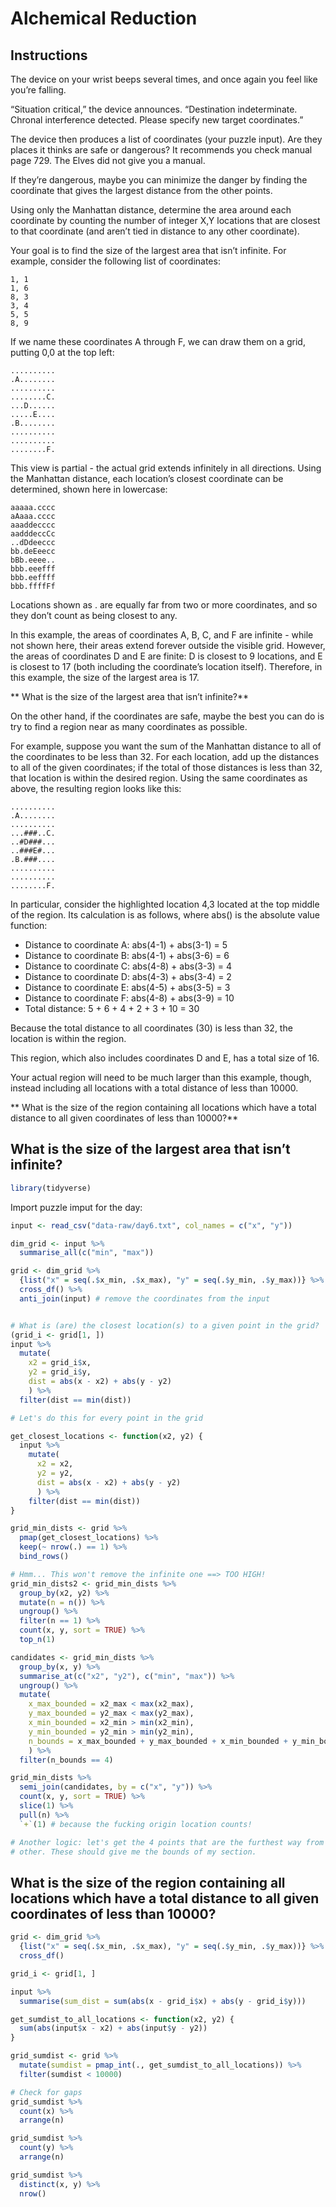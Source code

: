 # Alchemical Reduction {#day6}

## Instructions {-}

The device on your wrist beeps several times, and once again you feel like you're falling.

"Situation critical," the device announces. "Destination indeterminate. Chronal interference detected. Please specify new target coordinates."

The device then produces a list of coordinates (your puzzle input). Are they places it thinks are safe or dangerous? It recommends you check manual page 729. The Elves did not give you a manual.

If they're dangerous, maybe you can minimize the danger by finding the coordinate that gives the largest distance from the other points.

Using only the Manhattan distance, determine the area around each coordinate by counting the number of integer X,Y locations that are closest to that coordinate (and aren't tied in distance to any other coordinate).

Your goal is to find the size of the largest area that isn't infinite. For example, consider the following list of coordinates:

```
1, 1
1, 6
8, 3
3, 4
5, 5
8, 9
```

If we name these coordinates A through F, we can draw them on a grid, putting 0,0 at the top left:

```
..........
.A........
..........
........C.
...D......
.....E....
.B........
..........
..........
........F.
```

This view is partial - the actual grid extends infinitely in all directions. Using the Manhattan distance, each location's closest coordinate can be determined, shown here in lowercase:

```
aaaaa.cccc
aAaaa.cccc
aaaddecccc
aadddeccCc
..dDdeeccc
bb.deEeecc
bBb.eeee..
bbb.eeefff
bbb.eeffff
bbb.ffffFf
```

Locations shown as . are equally far from two or more coordinates, and so they don't count as being closest to any.

In this example, the areas of coordinates A, B, C, and F are infinite - while not shown here, their areas extend forever outside the visible grid. However, the areas of coordinates D and E are finite: D is closest to 9 locations, and E is closest to 17 (both including the coordinate's location itself). Therefore, in this example, the size of the largest area is 17.

** What is the size of the largest area that isn't infinite?**

On the other hand, if the coordinates are safe, maybe the best you can do is try to find a region near as many coordinates as possible.

For example, suppose you want the sum of the Manhattan distance to all of the coordinates to be less than 32. For each location, add up the distances to all of the given coordinates; if the total of those distances is less than 32, that location is within the desired region. Using the same coordinates as above, the resulting region looks like this:

```
..........
.A........
..........
...###..C.
..#D###...
..###E#...
.B.###....
..........
..........
........F.
```

In particular, consider the highlighted location 4,3 located at the top middle of the region. Its calculation is as follows, where abs() is the absolute value function:

- Distance to coordinate A: abs(4-1) + abs(3-1) =  5
- Distance to coordinate B: abs(4-1) + abs(3-6) =  6
- Distance to coordinate C: abs(4-8) + abs(3-3) =  4
- Distance to coordinate D: abs(4-3) + abs(3-4) =  2
- Distance to coordinate E: abs(4-5) + abs(3-5) =  3
- Distance to coordinate F: abs(4-8) + abs(3-9) = 10
- Total distance: 5 + 6 + 4 + 2 + 3 + 10 = 30

Because the total distance to all coordinates (30) is less than 32, the location is within the region.

This region, which also includes coordinates D and E, has a total size of 16.

Your actual region will need to be much larger than this example, though, instead including all locations with a total distance of less than 10000.

** What is the size of the region containing all locations which have a total distance to all given coordinates of less than 10000?**

## What is the size of the largest area that isn't infinite?

```r
library(tidyverse)
```

Import puzzle imput for the day:

```r
input <- read_csv("data-raw/day6.txt", col_names = c("x", "y"))
```

```r
dim_grid <- input %>% 
  summarise_all(c("min", "max"))

grid <- dim_grid %>% 
  {list("x" = seq(.$x_min, .$x_max), "y" = seq(.$y_min, .$y_max))} %>% 
  cross_df() %>% 
  anti_join(input) # remove the coordinates from the input


# What is (are) the closest location(s) to a given point in the grid?
(grid_i <- grid[1, ])
input %>% 
  mutate(
    x2 = grid_i$x,
    y2 = grid_i$y,
    dist = abs(x - x2) + abs(y - y2)
    ) %>% 
  filter(dist == min(dist))

# Let's do this for every point in the grid

get_closest_locations <- function(x2, y2) {
  input %>% 
    mutate(
      x2 = x2,
      y2 = y2,
      dist = abs(x - x2) + abs(y - y2)
      ) %>% 
    filter(dist == min(dist))
}

grid_min_dists <- grid %>% 
  pmap(get_closest_locations) %>% 
  keep(~ nrow(.) == 1) %>% 
  bind_rows()

# Hmm... This won't remove the infinite one ==> TOO HIGH!
grid_min_dists2 <- grid_min_dists %>% 
  group_by(x2, y2) %>% 
  mutate(n = n()) %>% 
  ungroup() %>% 
  filter(n == 1) %>% 
  count(x, y, sort = TRUE) %>% 
  top_n(1)

candidates <- grid_min_dists %>% 
  group_by(x, y) %>% 
  summarise_at(c("x2", "y2"), c("min", "max")) %>% 
  ungroup() %>% 
  mutate(
    x_max_bounded = x2_max < max(x2_max),
    y_max_bounded = y2_max < max(y2_max),
    x_min_bounded = x2_min > min(x2_min),
    y_min_bounded = y2_min > min(y2_min),
    n_bounds = x_max_bounded + y_max_bounded + x_min_bounded + y_min_bounded
    ) %>% 
  filter(n_bounds == 4)

grid_min_dists %>% 
  semi_join(candidates, by = c("x", "y")) %>% 
  count(x, y, sort = TRUE) %>% 
  slice(1) %>% 
  pull(n) %>% 
  `+`(1) # because the fucking origin location counts!
```

```r
# Another logic: let's get the 4 points that are the furthest way from each
# other. These should give me the bounds of my section.
```

## What is the size of the region containing all locations which have a total distance to all given coordinates of less than 10000?

```r
grid <- dim_grid %>% 
  {list("x" = seq(.$x_min, .$x_max), "y" = seq(.$y_min, .$y_max))} %>% 
  cross_df()

grid_i <- grid[1, ]

input %>% 
  summarise(sum_dist = sum(abs(x - grid_i$x) + abs(y - grid_i$y)))

get_sumdist_to_all_locations <- function(x2, y2) {
  sum(abs(input$x - x2) + abs(input$y - y2))
}

grid_sumdist <- grid %>% 
  mutate(sumdist = pmap_int(., get_sumdist_to_all_locations)) %>% 
  filter(sumdist < 10000)

# Check for gaps
grid_sumdist %>% 
  count(x) %>% 
  arrange(n)

grid_sumdist %>% 
  count(y) %>% 
  arrange(n)

grid_sumdist %>% 
  distinct(x, y) %>% 
  nrow()
```

